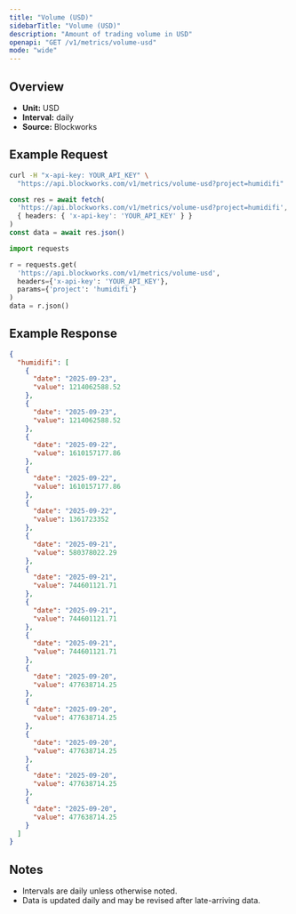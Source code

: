 ```yaml
---
title: "Volume (USD)"
sidebarTitle: "Volume (USD)"
description: "Amount of trading volume in USD"
openapi: "GET /v1/metrics/volume-usd"
mode: "wide"
---
```


## Overview

- **Unit:** USD
- **Interval:** daily
- **Source:** Blockworks

## Example Request

<CodeGroup>

```bash cURL
curl -H "x-api-key: YOUR_API_KEY" \
  "https://api.blockworks.com/v1/metrics/volume-usd?project=humidifi"
```

```typescript TypeScript
const res = await fetch(
  'https://api.blockworks.com/v1/metrics/volume-usd?project=humidifi',
  { headers: { 'x-api-key': 'YOUR_API_KEY' } }
)
const data = await res.json()
```

```python Python
import requests

r = requests.get(
  'https://api.blockworks.com/v1/metrics/volume-usd',
  headers={'x-api-key': 'YOUR_API_KEY'},
  params={'project': 'humidifi'}
)
data = r.json()
```

</CodeGroup>

## Example Response

```json
{
  "humidifi": [
    {
      "date": "2025-09-23",
      "value": 1214062588.52
    },
    {
      "date": "2025-09-23",
      "value": 1214062588.52
    },
    {
      "date": "2025-09-22",
      "value": 1610157177.86
    },
    {
      "date": "2025-09-22",
      "value": 1610157177.86
    },
    {
      "date": "2025-09-22",
      "value": 1361723352
    },
    {
      "date": "2025-09-21",
      "value": 580378022.29
    },
    {
      "date": "2025-09-21",
      "value": 744601121.71
    },
    {
      "date": "2025-09-21",
      "value": 744601121.71
    },
    {
      "date": "2025-09-21",
      "value": 744601121.71
    },
    {
      "date": "2025-09-20",
      "value": 477638714.25
    },
    {
      "date": "2025-09-20",
      "value": 477638714.25
    },
    {
      "date": "2025-09-20",
      "value": 477638714.25
    },
    {
      "date": "2025-09-20",
      "value": 477638714.25
    },
    {
      "date": "2025-09-20",
      "value": 477638714.25
    }
  ]
}
```

## Notes
- Intervals are daily unless otherwise noted.
- Data is updated daily and may be revised after late-arriving data.